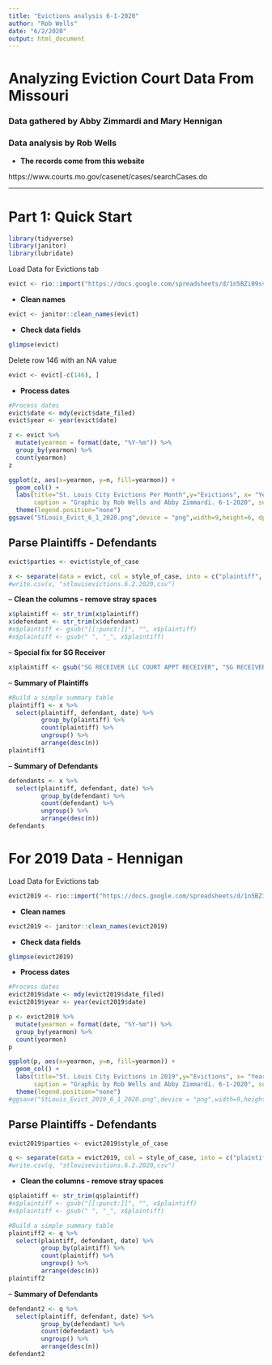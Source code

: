 ```yaml
---
title: "Evictions analysis 6-1-2020"
author: "Rob Wells"
date: "6/2/2020"
output: html_document
---
```


# Analyzing Eviction Court Data From Missouri
### Data gathered by Abby Zimmardi and Mary Hennigan
### Data analysis by Rob Wells


- **The records come from this website**  

https://www.courts.mo.gov/casenet/cases/searchCases.do

--------------------------------------------------------------------
# Part 1: Quick Start

```r
library(tidyverse)
library(janitor)
library(lubridate)
```
Load Data for Evictions tab
```r
evict <- rio::import("https://docs.google.com/spreadsheets/d/1n5BZi09svs5W9_OXs20GhA3oqg-mpCbWo8_mXnH-EvE/edit#gid=0", which = "Evictions") 
```

- **Clean names**
```r
evict <- janitor::clean_names(evict)
```
- **Check data fields**
```r
glimpse(evict)
```

Delete row 146 with an NA value
```r
evict <- evict[-c(146), ] 
```

- **Process dates** 
```r
#Process dates
evict$date <- mdy(evict$date_filed)
evict$year <- year(evict$date)
```


```r
z <- evict %>% 
  mutate(yearmon = format(date, "%Y-%m")) %>%
  group_by(yearmon) %>%
  count(yearmon)
z
```

```r

ggplot(z, aes(x=yearmon, y=n, fill=yearmon)) +
  geom_col() +
  labs(title="St. Louis City Evictions Per Month",y="Evictions", x= "Year and Month", 
       caption = "Graphic by Rob Wells and Abby Zimmardi. 6-1-2020", subtitle = "Source: Missouri Court records https://www.courts.mo.gov/casenet/cases/searchCases.do")+
  theme(legend.position="none") 
ggsave("StLouis_Evict_6_1_2020.png",device = "png",width=9,height=6, dpi=500)
```

## Parse Plaintiffs - Defendants
```r
evict$parties <- evict$style_of_case

x <- separate(data = evict, col = style_of_case, into = c("plaintiff", "defendant"), sep = " V ", extra = "merge", fill = "right")
#write.csv(x, "stlouisevictions.6.2.2020,csv")
```

-- **Clean the columns - remove stray spaces**

```r
x$plaintiff <- str_trim(x$plaintiff)
x$defendant <- str_trim(x$defendant)
#x$plaintiff <- gsub("[[:punct:]]", "", x$plaintiff)
#x$plaintiff <- gsub(" ", "_", x$plaintiff)
```

-- **Special fix for SG Receiver **
```r
x$plaintiff <- gsub("SG RECEIVER LLC COURT APPT RECEIVER", "SG RECEIVER LLC", x$plaintiff)
```


-- **Summary of Plaintiffs **
```r
#Build a simple summary table
plaintiff1 <- x %>% 
  select(plaintiff, defendant, date) %>% 
         group_by(plaintiff) %>% 
         count(plaintiff) %>% 
         ungroup() %>% 
         arrange(desc(n))
plaintiff1
```

-- **Summary of Defendants **
```r
defendants <- x %>% 
  select(plaintiff, defendant, date) %>% 
         group_by(defendant) %>% 
         count(defendant) %>% 
         ungroup() %>% 
         arrange(desc(n))
defendants
```




# For 2019 Data - Hennigan

Load Data for Evictions tab
```r
evict2019 <- rio::import("https://docs.google.com/spreadsheets/d/1n5BZi09svs5W9_OXs20GhA3oqg-mpCbWo8_mXnH-EvE/edit#gid=1145007535", which = "Hennigan Evictions 2019") 
```

- **Clean names**
```r
evict2019 <- janitor::clean_names(evict2019)
```
- **Check data fields**
```r
glimpse(evict2019)
```

- **Process dates** 
```r
#Process dates
evict2019$date <- mdy(evict2019$date_filed)
evict2019$year <- year(evict2019$date)
```



```r
p <- evict2019 %>% 
  mutate(yearmon = format(date, "%Y-%m")) %>%
  group_by(yearmon) %>%
  count(yearmon)
p
```

```r

ggplot(p, aes(x=yearmon, y=n, fill=yearmon)) +
  geom_col() +
  labs(title="St. Louis City Evictions in 2019",y="Evictions", x= "Year and Month", 
       caption = "Graphic by Rob Wells and Abby Zimmardi. 6-1-2020", subtitle = "Source: Missouri Court records https://www.courts.mo.gov/casenet/cases/searchCases.do")+
  theme(legend.position="none") 
#ggsave("StLouis_Evict_2019_6_1_2020.png",device = "png",width=9,height=6, dpi=500)
```

## Parse Plaintiffs - Defendants
```r
evict2019$parties <- evict2019$style_of_case

q <- separate(data = evict2019, col = style_of_case, into = c("plaintiff", "defendant"), sep = " V ", extra = "merge", fill = "right")
#write.csv(q, "stlouisevictions.6.2.2020,csv")
```


- **Clean the columns - remove stray spaces **
```r
q$plaintiff <- str_trim(q$plaintiff)
#x$plaintiff <- gsub("[[:punct:]]", "", x$plaintiff)
#x$plaintiff <- gsub(" ", "_", x$plaintiff)
```


```r
#Build a simple summary table
plaintiff2 <- q %>% 
  select(plaintiff, defendant, date) %>% 
         group_by(plaintiff) %>% 
         count(plaintiff) %>% 
         ungroup() %>% 
         arrange(desc(n))
plaintiff2
```

-- **Summary of Defendants **
```r
defendant2 <- q %>% 
  select(plaintiff, defendant, date) %>% 
         group_by(defendant) %>% 
         count(defendant) %>% 
         ungroup() %>% 
         arrange(desc(n))
defendant2
```